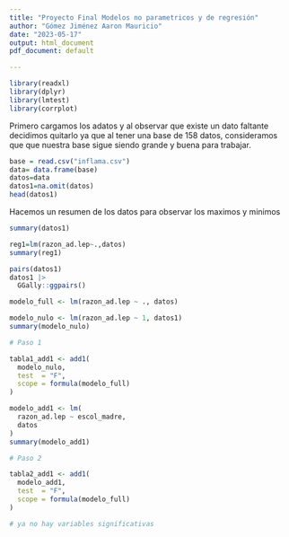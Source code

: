 ```yaml
---
title: "Proyecto Final Modelos no parametricos y de regresión"
author: "Gómez Jiménez Aaron Mauricio"
date: "2023-05-17"
output: html_document
pdf_document: default

---
```


```r
library(readxl)
library(dplyr)
library(lmtest)
library(corrplot)
```

Primero cargamos los adatos y al observar que existe un dato faltante decidimos quitarlo ya que al tener una base de 158 datos, consideramos que que nuestra base sigue siendo grande y buena para trabajar.

```r
base = read.csv("inflama.csv")
data= data.frame(base)
datos=data
datos1=na.omit(datos)
head(datos1)
```

Hacemos un resumen de los datos para observar los maximos y minimos 

```r
summary(datos1)
```

```r
reg1=lm(razon_ad.lep~.,datos)
summary(reg1)
```

```r
pairs(datos1)
datos1 |>
  GGally::ggpairs()
```

```r
modelo_full <- lm(razon_ad.lep ~ ., datos)

modelo_nulo <- lm(razon_ad.lep ~ 1, datos1)
summary(modelo_nulo)

# Paso 1

tabla1_add1 <- add1(
  modelo_nulo, 
  test  = "F",
  scope = formula(modelo_full)
)

modelo_add1 <- lm(
  razon_ad.lep ~ escol_madre, 
  datos
)
summary(modelo_add1)

# Paso 2

tabla2_add1 <- add1(
  modelo_add1, 
  test  = "F",
  scope = formula(modelo_full)
)

# ya no hay variables significativas
```

